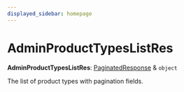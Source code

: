 ```yaml
---
displayed_sidebar: homepage
---
```



# AdminProductTypesListRes

 **AdminProductTypesListRes**: [PaginatedResponse](../interfaces/medusa.PaginatedResponse.mdx) & `object`

The list of product types with pagination fields.
